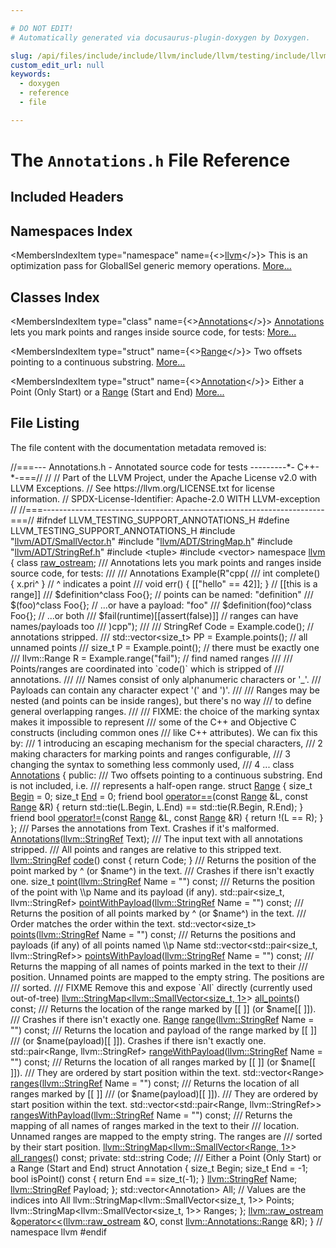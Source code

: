```yaml
---

# DO NOT EDIT!
# Automatically generated via docusaurus-plugin-doxygen by Doxygen.

slug: /api/files/include/include/llvm/include/llvm/testing/include/llvm/testing/annotations/annotations-h
custom_edit_url: null
keywords:
  - doxygen
  - reference
  - file

---
```





# The `Annotations.h` File Reference

<DoxygenPage pluginConfig={pluginConfig}>



## Included Headers

<IncludesList>
<IncludesListItem
  filePath="llvm/ADT/SmallVector.h"
  permalink="/docs/api/files/include/include/llvm/include/llvm/adt/smallvector-h"
  isLocal="true" />
<IncludesListItem
  filePath="llvm/ADT/StringMap.h"
  permalink="/docs/api/files/include/include/llvm/include/llvm/adt/stringmap-h"
  isLocal="true" />
<IncludesListItem
  filePath="llvm/ADT/StringRef.h"
  permalink="/docs/api/files/include/include/llvm/include/llvm/adt/stringref-h"
  isLocal="true" />
<IncludesListItem
  filePath="tuple"
  permalink=""
  isLocal="false" />
<IncludesListItem
  filePath="vector"
  permalink=""
  isLocal="false" />
</IncludesList>

## Namespaces Index

<MembersIndex>

<MembersIndexItem
  type="namespace"
  name={<><a href="/docs/api/namespaces/llvm">llvm</a></>}>
This is an optimization pass for GlobalISel generic memory operations. <a href="/docs/api/namespaces/llvm/#details">More...</a>
</MembersIndexItem>

</MembersIndex>

## Classes Index

<MembersIndex>

<MembersIndexItem
  type="class"
  name={<><a href="/docs/api/classes/llvm/annotations">Annotations</a></>}>
<a href="/docs/api/classes/llvm/annotations">Annotations</a> lets you mark points and ranges inside source code, for tests: <a href="/docs/api/classes/llvm/annotations/#details">More...</a>
</MembersIndexItem>

<MembersIndexItem
  type="struct"
  name={<><a href="/docs/api/structs/llvm/annotations/range">Range</a></>}>
Two offsets pointing to a continuous substring. <a href="/docs/api/structs/llvm/annotations/range/#details">More...</a>
</MembersIndexItem>

<MembersIndexItem
  type="struct"
  name={<><a href="/docs/api/structs/llvm/annotations/annotation">Annotation</a></>}>
Either a Point (Only Start) or a <a href="/docs/api/structs/llvm/annotations/range">Range</a> (Start and End) <a href="/docs/api/structs/llvm/annotations/annotation/#details">More...</a>
</MembersIndexItem>

</MembersIndex>


## File Listing

The file content with the documentation metadata removed is:

<ProgramListing>

<Link id="l00001" /><CodeLine lineNumber="1"><span class="doxyHighlightComment">//===--- Annotations.h - Annotated source code for tests ---------&#42;- C++-&#42;-===//</span></CodeLine>
<Link id="l00002" /><CodeLine lineNumber="2"><span class="doxyHighlightComment">//</span></CodeLine>
<Link id="l00003" /><CodeLine lineNumber="3"><span class="doxyHighlightComment">// Part of the LLVM Project, under the Apache License v2.0 with LLVM Exceptions.</span></CodeLine>
<Link id="l00004" /><CodeLine lineNumber="4"><span class="doxyHighlightComment">// See https://llvm.org/LICENSE.txt for license information.</span></CodeLine>
<Link id="l00005" /><CodeLine lineNumber="5"><span class="doxyHighlightComment">// SPDX-License-Identifier: Apache-2.0 WITH LLVM-exception</span></CodeLine>
<Link id="l00006" /><CodeLine lineNumber="6"><span class="doxyHighlightComment">//</span></CodeLine>
<Link id="l00007" /><CodeLine lineNumber="7"><span class="doxyHighlightComment">//===----------------------------------------------------------------------===//</span></CodeLine>
<Link id="l00008" /><CodeLine lineNumber="8"><span class="doxyHighlightPreprocessor">#ifndef LLVM&#95;TESTING&#95;SUPPORT&#95;ANNOTATIONS&#95;H</span></CodeLine>
<Link id="l00009" /><CodeLine lineNumber="9"><span class="doxyHighlightPreprocessor">#define LLVM&#95;TESTING&#95;SUPPORT&#95;ANNOTATIONS&#95;H</span></CodeLine>
<Link id="l00010" /><CodeLine lineNumber="10"></CodeLine>
<Link id="l00011" /><CodeLine lineNumber="11"><span class="doxyHighlightPreprocessor">#include &quot;<a href="/docs/api/files/include/include/llvm/include/llvm/adt/smallvector-h">llvm/ADT/SmallVector.h</a>&quot;</span></CodeLine>
<Link id="l00012" /><CodeLine lineNumber="12"><span class="doxyHighlightPreprocessor">#include &quot;<a href="/docs/api/files/include/include/llvm/include/llvm/adt/stringmap-h">llvm/ADT/StringMap.h</a>&quot;</span></CodeLine>
<Link id="l00013" /><CodeLine lineNumber="13"><span class="doxyHighlightPreprocessor">#include &quot;<a href="/docs/api/files/include/include/llvm/include/llvm/adt/stringref-h">llvm/ADT/StringRef.h</a>&quot;</span></CodeLine>
<Link id="l00014" /><CodeLine lineNumber="14"><span class="doxyHighlightPreprocessor">#include &lt;tuple&gt;</span></CodeLine>
<Link id="l00015" /><CodeLine lineNumber="15"><span class="doxyHighlightPreprocessor">#include &lt;vector&gt;</span></CodeLine>
<Link id="l00016" /><CodeLine lineNumber="16"></CodeLine>
<Link id="l00017" /><CodeLine lineNumber="17"><span class="doxyHighlightKeyword">namespace </span><span class="doxyHighlight"><a href="/docs/api/namespaces/llvm">llvm</a> &#123;</span></CodeLine>
<Link id="l00018" /><CodeLine lineNumber="18"></CodeLine>
<Link id="l00019" /><CodeLine lineNumber="19"><span class="doxyHighlightKeyword">class </span><span class="doxyHighlight"><a href="/docs/api/classes/llvm/raw-ostream">raw&#95;ostream</a>;</span></CodeLine>
<Link id="l00020" /><CodeLine lineNumber="20"></CodeLine>
<Link id="l00021" /><CodeLine lineNumber="21"><span class="doxyHighlightComment">/// Annotations lets you mark points and ranges inside source code, for tests:</span></CodeLine>
<Link id="l00022" /><CodeLine lineNumber="22"><span class="doxyHighlightComment">///</span></CodeLine>
<Link id="l00023" /><CodeLine lineNumber="23"><span class="doxyHighlightComment">///    Annotations Example(R&quot;cpp(</span></CodeLine>
<Link id="l00024" /><CodeLine lineNumber="24"><span class="doxyHighlightComment">///       int complete() &#123; x.pri^ &#125;         // ^ indicates a point</span></CodeLine>
<Link id="l00025" /><CodeLine lineNumber="25"><span class="doxyHighlightComment">///       void err() &#123; &#91;&#91;&quot;hello&quot; == 42&#93;&#93;; &#125; // &#91;&#91;this is a range&#93;&#93;</span></CodeLine>
<Link id="l00026" /><CodeLine lineNumber="26"><span class="doxyHighlightComment">///       $definition^class Foo&#123;&#125;;          // points can be named: &quot;definition&quot;</span></CodeLine>
<Link id="l00027" /><CodeLine lineNumber="27"><span class="doxyHighlightComment">///       $(foo)^class Foo&#123;&#125;;               // ...or have a payload: &quot;foo&quot;</span></CodeLine>
<Link id="l00028" /><CodeLine lineNumber="28"><span class="doxyHighlightComment">///       $definition(foo)^class Foo&#123;&#125;;     // ...or both</span></CodeLine>
<Link id="l00029" /><CodeLine lineNumber="29"><span class="doxyHighlightComment">///       $fail(runtime)&#91;&#91;assert(false)&#93;&#93;   // ranges can have names/payloads too</span></CodeLine>
<Link id="l00030" /><CodeLine lineNumber="30"><span class="doxyHighlightComment">///    )cpp&quot;);</span></CodeLine>
<Link id="l00031" /><CodeLine lineNumber="31"><span class="doxyHighlightComment">///</span></CodeLine>
<Link id="l00032" /><CodeLine lineNumber="32"><span class="doxyHighlightComment">///    StringRef Code = Example.code();             // annotations stripped.</span></CodeLine>
<Link id="l00033" /><CodeLine lineNumber="33"><span class="doxyHighlightComment">///    std::vector&lt;size&#95;t&gt; PP = Example.points();   // all unnamed points</span></CodeLine>
<Link id="l00034" /><CodeLine lineNumber="34"><span class="doxyHighlightComment">///    size&#95;t P = Example.point();                  // there must be exactly one</span></CodeLine>
<Link id="l00035" /><CodeLine lineNumber="35"><span class="doxyHighlightComment">///    llvm::Range R = Example.range(&quot;fail&quot;);       // find named ranges</span></CodeLine>
<Link id="l00036" /><CodeLine lineNumber="36"><span class="doxyHighlightComment">///</span></CodeLine>
<Link id="l00037" /><CodeLine lineNumber="37"><span class="doxyHighlightComment">/// Points/ranges are coordinated into &#96;code()&#96; which is stripped of</span></CodeLine>
<Link id="l00038" /><CodeLine lineNumber="38"><span class="doxyHighlightComment">/// annotations.</span></CodeLine>
<Link id="l00039" /><CodeLine lineNumber="39"><span class="doxyHighlightComment">///</span></CodeLine>
<Link id="l00040" /><CodeLine lineNumber="40"><span class="doxyHighlightComment">/// Names consist of only alphanumeric characters or &#39;&#95;&#39;.</span></CodeLine>
<Link id="l00041" /><CodeLine lineNumber="41"><span class="doxyHighlightComment">/// Payloads can contain any character expect &#39;(&#39; and &#39;)&#39;.</span></CodeLine>
<Link id="l00042" /><CodeLine lineNumber="42"><span class="doxyHighlightComment">///</span></CodeLine>
<Link id="l00043" /><CodeLine lineNumber="43"><span class="doxyHighlightComment">/// Ranges may be nested (and points can be inside ranges), but there&#39;s no way</span></CodeLine>
<Link id="l00044" /><CodeLine lineNumber="44"><span class="doxyHighlightComment">/// to define general overlapping ranges.</span></CodeLine>
<Link id="l00045" /><CodeLine lineNumber="45"><span class="doxyHighlightComment">///</span></CodeLine>
<Link id="l00046" /><CodeLine lineNumber="46"><span class="doxyHighlightComment">/// FIXME: the choice of the marking syntax makes it impossible to represent</span></CodeLine>
<Link id="l00047" /><CodeLine lineNumber="47"><span class="doxyHighlightComment">///        some of the C++ and Objective C constructs (including common ones</span></CodeLine>
<Link id="l00048" /><CodeLine lineNumber="48"><span class="doxyHighlightComment">///        like C++ attributes). We can fix this by:</span></CodeLine>
<Link id="l00049" /><CodeLine lineNumber="49"><span class="doxyHighlightComment">///          1 introducing an escaping mechanism for the special characters,</span></CodeLine>
<Link id="l00050" /><CodeLine lineNumber="50"><span class="doxyHighlightComment">///          2 making characters for marking points and ranges configurable,</span></CodeLine>
<Link id="l00051" /><CodeLine lineNumber="51"><span class="doxyHighlightComment">///          3 changing the syntax to something less commonly used,</span></CodeLine>
<Link id="l00052" /><CodeLine lineNumber="52"><span class="doxyHighlightComment">///          4 ...</span></CodeLine>
<Link id="l00053" /><CodeLine lineNumber="53" lineLink="/docs/api/classes/llvm/annotations"><span class="doxyHighlightKeyword">class </span><span class="doxyHighlight"><a href="/docs/api/classes/llvm/annotations/#a0ac05d465c3984a3a3fe146902cf3759">Annotations</a> &#123;</span></CodeLine>
<Link id="l00054" /><CodeLine lineNumber="54"><span class="doxyHighlightKeyword">public</span><span class="doxyHighlight">:</span></CodeLine>
<Link id="l00055" /><CodeLine lineNumber="55"><span class="doxyHighlightComment">  /// Two offsets pointing to a continuous substring. End is not included, i.e.</span></CodeLine>
<Link id="l00056" /><CodeLine lineNumber="56"><span class="doxyHighlightComment">  /// represents a half-open range.</span></CodeLine>
<Link id="l00057" /><CodeLine lineNumber="57" lineLink="/docs/api/structs/llvm/annotations/range"><span class="doxyHighlight">  </span><span class="doxyHighlightKeyword">struct </span><span class="doxyHighlight"><a href="/docs/api/structs/llvm/annotations/range">Range</a> &#123;</span></CodeLine>
<Link id="l00058" /><CodeLine lineNumber="58" lineLink="/docs/api/structs/llvm/annotations/range/#ade0567803caf1669f42d474104c538b4"><span class="doxyHighlight">    </span><span class="doxyHighlightKeywordType">size&#95;t</span><span class="doxyHighlight"> <a href="/docs/api/structs/llvm/annotations/range/#ade0567803caf1669f42d474104c538b4">Begin</a> = 0;</span></CodeLine>
<Link id="l00059" /><CodeLine lineNumber="59" lineLink="/docs/api/structs/llvm/annotations/range/#aad3d015dd476bf919490962ee304b847"><span class="doxyHighlight">    </span><span class="doxyHighlightKeywordType">size&#95;t</span><span class="doxyHighlight"> <a href="/docs/api/structs/llvm/annotations/range/#aad3d015dd476bf919490962ee304b847">End</a> = 0;</span></CodeLine>
<Link id="l00060" /><CodeLine lineNumber="60"></CodeLine>
<Link id="l00061" /><CodeLine lineNumber="61" lineLink="/docs/api/structs/llvm/annotations/range/#a249ceeeb51200bcd8362f6e338218d9e"><span class="doxyHighlight">    </span><span class="doxyHighlightKeyword">friend</span><span class="doxyHighlight"> </span><span class="doxyHighlightKeywordType">bool</span><span class="doxyHighlight"> <a href="/docs/api/structs/llvm/annotations/range/#a249ceeeb51200bcd8362f6e338218d9e">operator==</a>(</span><span class="doxyHighlightKeyword">const</span><span class="doxyHighlight"> <a href="/docs/api/structs/llvm/annotations/range">Range</a> &amp;L, </span><span class="doxyHighlightKeyword">const</span><span class="doxyHighlight"> <a href="/docs/api/structs/llvm/annotations/range">Range</a> &amp;R) &#123;</span></CodeLine>
<Link id="l00062" /><CodeLine lineNumber="62"><span class="doxyHighlight">      </span><span class="doxyHighlightKeywordFlow">return</span><span class="doxyHighlight"> std::tie(L.Begin, L.End) == std::tie(R.Begin, R.End);</span></CodeLine>
<Link id="l00063" /><CodeLine lineNumber="63"><span class="doxyHighlight">    &#125;</span></CodeLine>
<Link id="l00064" /><CodeLine lineNumber="64" lineLink="/docs/api/structs/llvm/annotations/range/#a54c67eb6c7f3bdb91ae65e72e5236cc6"><span class="doxyHighlight">    </span><span class="doxyHighlightKeyword">friend</span><span class="doxyHighlight"> </span><span class="doxyHighlightKeywordType">bool</span><span class="doxyHighlight"> <a href="/docs/api/structs/llvm/annotations/range/#a54c67eb6c7f3bdb91ae65e72e5236cc6">operator!=</a>(</span><span class="doxyHighlightKeyword">const</span><span class="doxyHighlight"> <a href="/docs/api/structs/llvm/annotations/range">Range</a> &amp;L, </span><span class="doxyHighlightKeyword">const</span><span class="doxyHighlight"> <a href="/docs/api/structs/llvm/annotations/range">Range</a> &amp;R) &#123; </span><span class="doxyHighlightKeywordFlow">return</span><span class="doxyHighlight"> !(L == R); &#125;</span></CodeLine>
<Link id="l00065" /><CodeLine lineNumber="65"><span class="doxyHighlight">  &#125;;</span></CodeLine>
<Link id="l00066" /><CodeLine lineNumber="66"></CodeLine>
<Link id="l00067" /><CodeLine lineNumber="67"><span class="doxyHighlightComment">  /// Parses the annotations from Text. Crashes if it&#39;s malformed.</span></CodeLine>
<Link id="l00068" /><CodeLine lineNumber="68"><span class="doxyHighlight">  <a href="/docs/api/classes/llvm/annotations/#a0ac05d465c3984a3a3fe146902cf3759">Annotations</a>(<a href="/docs/api/classes/llvm/stringref">llvm::StringRef</a> Text);</span></CodeLine>
<Link id="l00069" /><CodeLine lineNumber="69"></CodeLine>
<Link id="l00070" /><CodeLine lineNumber="70"><span class="doxyHighlightComment">  /// The input text with all annotations stripped.</span></CodeLine>
<Link id="l00071" /><CodeLine lineNumber="71"><span class="doxyHighlightComment">  /// All points and ranges are relative to this stripped text.</span></CodeLine>
<Link id="l00072" /><CodeLine lineNumber="72" lineLink="/docs/api/classes/llvm/annotations/#af1328f94ed0737dc650cb35b50b4c850"><span class="doxyHighlight">  <a href="/docs/api/classes/llvm/stringref">llvm::StringRef</a> <a href="/docs/api/classes/llvm/annotations/#af1328f94ed0737dc650cb35b50b4c850">code</a>()</span><span class="doxyHighlightKeyword"> const </span><span class="doxyHighlight">&#123; </span><span class="doxyHighlightKeywordFlow">return</span><span class="doxyHighlight"> Code; &#125;</span></CodeLine>
<Link id="l00073" /><CodeLine lineNumber="73"></CodeLine>
<Link id="l00074" /><CodeLine lineNumber="74"><span class="doxyHighlightComment">  /// Returns the position of the point marked by ^ (or $name^) in the text.</span></CodeLine>
<Link id="l00075" /><CodeLine lineNumber="75"><span class="doxyHighlightComment">  /// Crashes if there isn&#39;t exactly one.</span></CodeLine>
<Link id="l00076" /><CodeLine lineNumber="76"><span class="doxyHighlight">  </span><span class="doxyHighlightKeywordType">size&#95;t</span><span class="doxyHighlight"> <a href="/docs/api/classes/llvm/annotations/#a42b915e89f7fd192619acba583ca3852">point</a>(<a href="/docs/api/classes/llvm/stringref">llvm::StringRef</a> Name = </span><span class="doxyHighlightStringLiteral">&quot;&quot;</span><span class="doxyHighlight">) </span><span class="doxyHighlightKeyword">const</span><span class="doxyHighlight">;</span></CodeLine>
<Link id="l00077" /><CodeLine lineNumber="77"><span class="doxyHighlightComment">  /// Returns the position of the point with \\p Name and its payload (if any).</span></CodeLine>
<Link id="l00078" /><CodeLine lineNumber="78"><span class="doxyHighlight">  std::pair&lt;size&#95;t, llvm::StringRef&gt;</span></CodeLine>
<Link id="l00079" /><CodeLine lineNumber="79"><span class="doxyHighlight">  <a href="/docs/api/classes/llvm/annotations/#a485a64dfa1a7552e15848e40cf73e9ab">pointWithPayload</a>(<a href="/docs/api/classes/llvm/stringref">llvm::StringRef</a> Name = </span><span class="doxyHighlightStringLiteral">&quot;&quot;</span><span class="doxyHighlight">) </span><span class="doxyHighlightKeyword">const</span><span class="doxyHighlight">;</span></CodeLine>
<Link id="l00080" /><CodeLine lineNumber="80"><span class="doxyHighlightComment">  /// Returns the position of all points marked by ^ (or $name^) in the text.</span></CodeLine>
<Link id="l00081" /><CodeLine lineNumber="81"><span class="doxyHighlightComment">  /// Order matches the order within the text.</span></CodeLine>
<Link id="l00082" /><CodeLine lineNumber="82"><span class="doxyHighlight">  std::vector&lt;size&#95;t&gt; <a href="/docs/api/classes/llvm/annotations/#ab1335a2c7dcf591c0105a3cfca7f175a">points</a>(<a href="/docs/api/classes/llvm/stringref">llvm::StringRef</a> Name = </span><span class="doxyHighlightStringLiteral">&quot;&quot;</span><span class="doxyHighlight">) </span><span class="doxyHighlightKeyword">const</span><span class="doxyHighlight">;</span></CodeLine>
<Link id="l00083" /><CodeLine lineNumber="83"><span class="doxyHighlightComment">  /// Returns the positions and payloads (if any) of all points named \\p Name</span></CodeLine>
<Link id="l00084" /><CodeLine lineNumber="84"><span class="doxyHighlight">  std::vector&lt;std::pair&lt;size&#95;t, llvm::StringRef&gt;&gt;</span></CodeLine>
<Link id="l00085" /><CodeLine lineNumber="85"><span class="doxyHighlight">  <a href="/docs/api/classes/llvm/annotations/#a0ea3e0653753ce329def33d16faaf4d8">pointsWithPayload</a>(<a href="/docs/api/classes/llvm/stringref">llvm::StringRef</a> Name = </span><span class="doxyHighlightStringLiteral">&quot;&quot;</span><span class="doxyHighlight">) </span><span class="doxyHighlightKeyword">const</span><span class="doxyHighlight">;</span></CodeLine>
<Link id="l00086" /><CodeLine lineNumber="86"><span class="doxyHighlightComment">  /// Returns the mapping of all names of points marked in the text to their</span></CodeLine>
<Link id="l00087" /><CodeLine lineNumber="87"><span class="doxyHighlightComment">  /// position. Unnamed points are mapped to the empty string. The positions are</span></CodeLine>
<Link id="l00088" /><CodeLine lineNumber="88"><span class="doxyHighlightComment">  /// sorted.</span></CodeLine>
<Link id="l00089" /><CodeLine lineNumber="89"><span class="doxyHighlightComment">  /// FIXME Remove this and expose &#96;All&#96; directly (currently used out-of-tree)</span></CodeLine>
<Link id="l00090" /><CodeLine lineNumber="90"><span class="doxyHighlight">  <a href="/docs/api/classes/llvm/stringmap">llvm::StringMap&lt;llvm::SmallVector&lt;size&#95;t, 1&gt;</a>&gt; <a href="/docs/api/classes/llvm/annotations/#a590f64db035dd168d54db413db5c8d4d">all&#95;points</a>() </span><span class="doxyHighlightKeyword">const</span><span class="doxyHighlight">;</span></CodeLine>
<Link id="l00091" /><CodeLine lineNumber="91"></CodeLine>
<Link id="l00092" /><CodeLine lineNumber="92"><span class="doxyHighlightComment">  /// Returns the location of the range marked by &#91;&#91; &#93;&#93; (or $name&#91;&#91; &#93;&#93;).</span></CodeLine>
<Link id="l00093" /><CodeLine lineNumber="93"><span class="doxyHighlightComment">  /// Crashes if there isn&#39;t exactly one.</span></CodeLine>
<Link id="l00094" /><CodeLine lineNumber="94"><span class="doxyHighlight">  <a href="/docs/api/files/lib/lib/target/lib/target/nvptx/nvvmintrrange-cpp/#a34bd74317e3f04bfc4318c2d1a470877">Range</a> <a href="/docs/api/classes/llvm/annotations/#a166ba4b3d7ad48c9d15b73f375d258f9">range</a>(<a href="/docs/api/classes/llvm/stringref">llvm::StringRef</a> Name = </span><span class="doxyHighlightStringLiteral">&quot;&quot;</span><span class="doxyHighlight">) </span><span class="doxyHighlightKeyword">const</span><span class="doxyHighlight">;</span></CodeLine>
<Link id="l00095" /><CodeLine lineNumber="95"><span class="doxyHighlightComment">  /// Returns the location and payload of the range marked by &#91;&#91; &#93;&#93;</span></CodeLine>
<Link id="l00096" /><CodeLine lineNumber="96"><span class="doxyHighlightComment">  /// (or $name(payload)&#91;&#91; &#93;&#93;). Crashes if there isn&#39;t exactly one.</span></CodeLine>
<Link id="l00097" /><CodeLine lineNumber="97"><span class="doxyHighlight">  std::pair&lt;Range, llvm::StringRef&gt;</span></CodeLine>
<Link id="l00098" /><CodeLine lineNumber="98"><span class="doxyHighlight">  <a href="/docs/api/classes/llvm/annotations/#a8c95845d9f1a25591c241754c276c6b1">rangeWithPayload</a>(<a href="/docs/api/classes/llvm/stringref">llvm::StringRef</a> Name = </span><span class="doxyHighlightStringLiteral">&quot;&quot;</span><span class="doxyHighlight">) </span><span class="doxyHighlightKeyword">const</span><span class="doxyHighlight">;</span></CodeLine>
<Link id="l00099" /><CodeLine lineNumber="99"><span class="doxyHighlightComment">  /// Returns the location of all ranges marked by &#91;&#91; &#93;&#93; (or $name&#91;&#91; &#93;&#93;).</span></CodeLine>
<Link id="l00100" /><CodeLine lineNumber="100"><span class="doxyHighlightComment">  /// They are ordered by start position within the text.</span></CodeLine>
<Link id="l00101" /><CodeLine lineNumber="101"><span class="doxyHighlight">  std::vector&lt;Range&gt; <a href="/docs/api/classes/llvm/annotations/#a8d08fb0ae76344ab542c85fbffc171a2">ranges</a>(<a href="/docs/api/classes/llvm/stringref">llvm::StringRef</a> Name = </span><span class="doxyHighlightStringLiteral">&quot;&quot;</span><span class="doxyHighlight">) </span><span class="doxyHighlightKeyword">const</span><span class="doxyHighlight">;</span></CodeLine>
<Link id="l00102" /><CodeLine lineNumber="102"><span class="doxyHighlightComment">  /// Returns the location of all ranges marked by &#91;&#91; &#93;&#93;</span></CodeLine>
<Link id="l00103" /><CodeLine lineNumber="103"><span class="doxyHighlightComment">  /// (or $name(payload)&#91;&#91; &#93;&#93;).</span></CodeLine>
<Link id="l00104" /><CodeLine lineNumber="104"><span class="doxyHighlightComment">  /// They are ordered by start position within the text.</span></CodeLine>
<Link id="l00105" /><CodeLine lineNumber="105"><span class="doxyHighlight">  std::vector&lt;std::pair&lt;Range, llvm::StringRef&gt;&gt;</span></CodeLine>
<Link id="l00106" /><CodeLine lineNumber="106"><span class="doxyHighlight">  <a href="/docs/api/classes/llvm/annotations/#a9a2018d860f9aaf21ad7e92def28aba9">rangesWithPayload</a>(<a href="/docs/api/classes/llvm/stringref">llvm::StringRef</a> Name = </span><span class="doxyHighlightStringLiteral">&quot;&quot;</span><span class="doxyHighlight">) </span><span class="doxyHighlightKeyword">const</span><span class="doxyHighlight">;</span></CodeLine>
<Link id="l00107" /><CodeLine lineNumber="107"><span class="doxyHighlightComment">  /// Returns the mapping of all names of ranges marked in the text to their</span></CodeLine>
<Link id="l00108" /><CodeLine lineNumber="108"><span class="doxyHighlightComment">  /// location. Unnamed ranges are mapped to the empty string. The ranges are</span></CodeLine>
<Link id="l00109" /><CodeLine lineNumber="109"><span class="doxyHighlightComment">  /// sorted by their start position.</span></CodeLine>
<Link id="l00110" /><CodeLine lineNumber="110"><span class="doxyHighlight">  <a href="/docs/api/classes/llvm/stringmap">llvm::StringMap&lt;llvm::SmallVector&lt;Range, 1&gt;</a>&gt; <a href="/docs/api/classes/llvm/annotations/#a9dade19ba5252869f09cd1fa3d4a84fa">all&#95;ranges</a>() </span><span class="doxyHighlightKeyword">const</span><span class="doxyHighlight">;</span></CodeLine>
<Link id="l00111" /><CodeLine lineNumber="111"></CodeLine>
<Link id="l00112" /><CodeLine lineNumber="112"><span class="doxyHighlightKeyword">private</span><span class="doxyHighlight">:</span></CodeLine>
<Link id="l00113" /><CodeLine lineNumber="113"><span class="doxyHighlight">  std::string Code;</span></CodeLine>
<Link id="l00114" /><CodeLine lineNumber="114"><span class="doxyHighlightComment">  /// Either a Point (Only Start) or a Range (Start and End)</span></CodeLine>
<Link id="l00115" /><CodeLine lineNumber="115"><span class="doxyHighlight">  </span><span class="doxyHighlightKeyword">struct </span><span class="doxyHighlight">Annotation &#123;</span></CodeLine>
<Link id="l00116" /><CodeLine lineNumber="116"><span class="doxyHighlight">    </span><span class="doxyHighlightKeywordType">size&#95;t</span><span class="doxyHighlight"> Begin;</span></CodeLine>
<Link id="l00117" /><CodeLine lineNumber="117"><span class="doxyHighlight">    </span><span class="doxyHighlightKeywordType">size&#95;t</span><span class="doxyHighlight"> End = -1;</span></CodeLine>
<Link id="l00118" /><CodeLine lineNumber="118"><span class="doxyHighlight">    </span><span class="doxyHighlightKeywordType">bool</span><span class="doxyHighlight"> isPoint()</span><span class="doxyHighlightKeyword"> const </span><span class="doxyHighlight">&#123; </span><span class="doxyHighlightKeywordFlow">return</span><span class="doxyHighlight"> End == size&#95;t(-1); &#125;</span></CodeLine>
<Link id="l00119" /><CodeLine lineNumber="119"><span class="doxyHighlight">    <a href="/docs/api/classes/llvm/stringref">llvm::StringRef</a> Name;</span></CodeLine>
<Link id="l00120" /><CodeLine lineNumber="120"><span class="doxyHighlight">    <a href="/docs/api/classes/llvm/stringref">llvm::StringRef</a> Payload;</span></CodeLine>
<Link id="l00121" /><CodeLine lineNumber="121"><span class="doxyHighlight">  &#125;;</span></CodeLine>
<Link id="l00122" /><CodeLine lineNumber="122"><span class="doxyHighlight">  std::vector&lt;Annotation&gt; All;</span></CodeLine>
<Link id="l00123" /><CodeLine lineNumber="123"><span class="doxyHighlight">  </span><span class="doxyHighlightComment">// Values are the indices into All</span></CodeLine>
<Link id="l00124" /><CodeLine lineNumber="124"><span class="doxyHighlight">  llvm::StringMap&lt;llvm::SmallVector&lt;size&#95;t, 1&gt;&gt; Points;</span></CodeLine>
<Link id="l00125" /><CodeLine lineNumber="125"><span class="doxyHighlight">  llvm::StringMap&lt;llvm::SmallVector&lt;size&#95;t, 1&gt;&gt; Ranges;</span></CodeLine>
<Link id="l00126" /><CodeLine lineNumber="126"><span class="doxyHighlight">&#125;;</span></CodeLine>
<Link id="l00127" /><CodeLine lineNumber="127"></CodeLine>
<Link id="l00128" /><CodeLine lineNumber="128"><span class="doxyHighlight"><a href="/docs/api/classes/llvm/raw-ostream">llvm::raw&#95;ostream</a> &amp;<a href="/docs/api/namespaces/llvm/#ab89f1db02887aa569176f0e29622eb47">operator&lt;&lt;</a>(<a href="/docs/api/classes/llvm/raw-ostream">llvm::raw&#95;ostream</a> &amp;O,</span></CodeLine>
<Link id="l00129" /><CodeLine lineNumber="129"><span class="doxyHighlight">                              </span><span class="doxyHighlightKeyword">const</span><span class="doxyHighlight"> <a href="/docs/api/structs/llvm/annotations/range">llvm::Annotations::Range</a> &amp;R);</span></CodeLine>
<Link id="l00130" /><CodeLine lineNumber="130"></CodeLine>
<Link id="l00131" /><CodeLine lineNumber="131"><span class="doxyHighlight">&#125; </span><span class="doxyHighlightComment">// namespace llvm</span></CodeLine>
<Link id="l00132" /><CodeLine lineNumber="132"></CodeLine>
<Link id="l00133" /><CodeLine lineNumber="133"><span class="doxyHighlightPreprocessor">#endif</span></CodeLine>

</ProgramListing>


</DoxygenPage>

